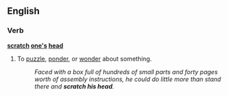 ==English==

===Verb===
'''[[scratch]] [[one's]] [[head]]'''

# {{idiom}} To [[puzzle]], [[ponder]], or [[wonder]] about something.
#: ''Faced with a box full of hundreds of small parts and forty pages worth of assembly instructions, he could do little more than stand there and '''scratch his head'''.''
